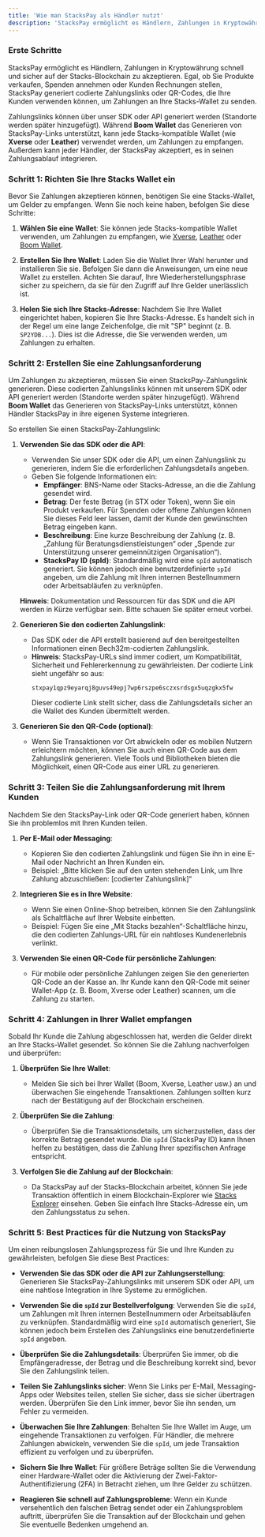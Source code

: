 ```yaml
---
title: 'Wie man StacksPay als Händler nutzt'
description: 'StacksPay ermöglicht es Händlern, Zahlungen in Kryptowährung schnell und sicher auf der Stacks-Blockchain zu akzeptieren.'
---
```


### **Erste Schritte**

StacksPay ermöglicht es Händlern, Zahlungen in Kryptowährung schnell und sicher auf der Stacks-Blockchain zu akzeptieren. Egal, ob Sie Produkte verkaufen, Spenden annehmen oder Kunden Rechnungen stellen, StacksPay generiert codierte Zahlungslinks oder QR-Codes, die Ihre Kunden verwenden können, um Zahlungen an Ihre Stacks-Wallet zu senden.

Zahlungslinks können über unser SDK oder API generiert werden (Standorte werden später hinzugefügt). Während **Boom Wallet** das Generieren von StacksPay-Links unterstützt, kann jede Stacks-kompatible Wallet (wie **Xverse** oder **Leather**) verwendet werden, um Zahlungen zu empfangen. Außerdem kann jeder Händler, der StacksPay akzeptiert, es in seinen Zahlungsablauf integrieren.

### **Schritt 1: Richten Sie Ihre Stacks Wallet ein**

Bevor Sie Zahlungen akzeptieren können, benötigen Sie eine Stacks-Wallet, um Gelder zu empfangen. Wenn Sie noch keine haben, befolgen Sie diese Schritte:

1. **Wählen Sie eine Wallet**: Sie können jede Stacks-kompatible Wallet verwenden, um Zahlungen zu empfangen, wie [Xverse](https://www.xverse.app/), [Leather](https://leather.io/) oder [Boom Wallet](https://www.boomwallet.app).

2. **Erstellen Sie Ihre Wallet**: Laden Sie die Wallet Ihrer Wahl herunter und installieren Sie sie. Befolgen Sie dann die Anweisungen, um eine neue Wallet zu erstellen. Achten Sie darauf, Ihre Wiederherstellungsphrase sicher zu speichern, da sie für den Zugriff auf Ihre Gelder unerlässlich ist.

3. **Holen Sie sich Ihre Stacks-Adresse**: Nachdem Sie Ihre Wallet eingerichtet haben, kopieren Sie Ihre Stacks-Adresse. Es handelt sich in der Regel um eine lange Zeichenfolge, die mit "SP" beginnt (z. B. `SP2YDB...`). Dies ist die Adresse, die Sie verwenden werden, um Zahlungen zu erhalten.

### **Schritt 2: Erstellen Sie eine Zahlungsanforderung**

Um Zahlungen zu akzeptieren, müssen Sie einen StacksPay-Zahlungslink generieren. Diese codierten Zahlungslinks können mit unserem SDK oder API generiert werden (Standorte werden später hinzugefügt). Während **Boom Wallet** das Generieren von StacksPay-Links unterstützt, können Händler StacksPay in ihre eigenen Systeme integrieren.

So erstellen Sie einen StacksPay-Zahlungslink:

1. **Verwenden Sie das SDK oder die API**:
   - Verwenden Sie unser SDK oder die API, um einen Zahlungslink zu generieren, indem Sie die erforderlichen Zahlungsdetails angeben.
   - Geben Sie folgende Informationen ein:
     - **Empfänger**: BNS-Name oder Stacks-Adresse, an die die Zahlung gesendet wird.
     - **Betrag**: Der feste Betrag (in STX oder Token), wenn Sie ein Produkt verkaufen. Für Spenden oder offene Zahlungen können Sie dieses Feld leer lassen, damit der Kunde den gewünschten Betrag eingeben kann.
     - **Beschreibung**: Eine kurze Beschreibung der Zahlung (z. B. „Zahlung für Beratungsdienstleistungen“ oder „Spende zur Unterstützung unserer gemeinnützigen Organisation“).
     - **StacksPay ID (spId)**: Standardmäßig wird eine `spId` automatisch generiert. Sie können jedoch eine benutzerdefinierte `spId` angeben, um die Zahlung mit Ihren internen Bestellnummern oder Arbeitsabläufen zu verknüpfen.

   **Hinweis**: Dokumentation und Ressourcen für das SDK und die API werden in Kürze verfügbar sein. Bitte schauen Sie später erneut vorbei.

2. **Generieren Sie den codierten Zahlungslink**:
   - Das SDK oder die API erstellt basierend auf den bereitgestellten Informationen einen Bech32m-codierten Zahlungslink.
   - **Hinweis**: StacksPay-URLs sind immer codiert, um Kompatibilität, Sicherheit und Fehlererkennung zu gewährleisten. Der codierte Link sieht ungefähr so aus:
     ```
     stxpay1qpz9eyarqj8guvs49epj7wp6rszpe6sczxsrdsgx5uqzgkx5fw
     ```
     Dieser codierte Link stellt sicher, dass die Zahlungsdetails sicher an die Wallet des Kunden übermittelt werden.

3. **Generieren Sie den QR-Code (optional)**:
   - Wenn Sie Transaktionen vor Ort abwickeln oder es mobilen Nutzern erleichtern möchten, können Sie auch einen QR-Code aus dem Zahlungslink generieren. Viele Tools und Bibliotheken bieten die Möglichkeit, einen QR-Code aus einer URL zu generieren.

### **Schritt 3: Teilen Sie die Zahlungsanforderung mit Ihrem Kunden**

Nachdem Sie den StacksPay-Link oder QR-Code generiert haben, können Sie ihn problemlos mit Ihren Kunden teilen.

1. **Per E-Mail oder Messaging**:
   - Kopieren Sie den codierten Zahlungslink und fügen Sie ihn in eine E-Mail oder Nachricht an Ihren Kunden ein.
   - Beispiel: „Bitte klicken Sie auf den unten stehenden Link, um Ihre Zahlung abzuschließen: [codierter Zahlungslink]“

2. **Integrieren Sie es in Ihre Website**:
   - Wenn Sie einen Online-Shop betreiben, können Sie den Zahlungslink als Schaltfläche auf Ihrer Website einbetten.
   - Beispiel: Fügen Sie eine „Mit Stacks bezahlen“-Schaltfläche hinzu, die den codierten Zahlungs-URL für ein nahtloses Kundenerlebnis verlinkt.

3. **Verwenden Sie einen QR-Code für persönliche Zahlungen**:
   - Für mobile oder persönliche Zahlungen zeigen Sie den generierten QR-Code an der Kasse an. Ihr Kunde kann den QR-Code mit seiner Wallet-App (z. B. Boom, Xverse oder Leather) scannen, um die Zahlung zu starten.

### **Schritt 4: Zahlungen in Ihrer Wallet empfangen**

Sobald Ihr Kunde die Zahlung abgeschlossen hat, werden die Gelder direkt an Ihre Stacks-Wallet gesendet. So können Sie die Zahlung nachverfolgen und überprüfen:

1. **Überprüfen Sie Ihre Wallet**:
   - Melden Sie sich bei Ihrer Wallet (Boom, Xverse, Leather usw.) an und überwachen Sie eingehende Transaktionen. Zahlungen sollten kurz nach der Bestätigung auf der Blockchain erscheinen.

2. **Überprüfen Sie die Zahlung**:
   - Überprüfen Sie die Transaktionsdetails, um sicherzustellen, dass der korrekte Betrag gesendet wurde. Die `spId` (StacksPay ID) kann Ihnen helfen zu bestätigen, dass die Zahlung Ihrer spezifischen Anfrage entspricht.

3. **Verfolgen Sie die Zahlung auf der Blockchain**:
   - Da StacksPay auf der Stacks-Blockchain arbeitet, können Sie jede Transaktion öffentlich in einem Blockchain-Explorer wie [Stacks Explorer](https://explorer.stacks.co) einsehen. Geben Sie einfach Ihre Stacks-Adresse ein, um den Zahlungsstatus zu sehen.

### **Schritt 5: Best Practices für die Nutzung von StacksPay**

Um einen reibungslosen Zahlungsprozess für Sie und Ihre Kunden zu gewährleisten, befolgen Sie diese Best Practices:

- **Verwenden Sie das SDK oder die API zur Zahlungserstellung**: Generieren Sie StacksPay-Zahlungslinks mit unserem SDK oder API, um eine nahtlose Integration in Ihre Systeme zu ermöglichen.

- **Verwenden Sie die `spId` zur Bestellverfolgung**: Verwenden Sie die `spId`, um Zahlungen mit Ihren internen Bestellnummern oder Arbeitsabläufen zu verknüpfen. Standardmäßig wird eine `spId` automatisch generiert, Sie können jedoch beim Erstellen des Zahlungslinks eine benutzerdefinierte `spId` angeben.

- **Überprüfen Sie die Zahlungsdetails**: Überprüfen Sie immer, ob die Empfängeradresse, der Betrag und die Beschreibung korrekt sind, bevor Sie den Zahlungslink teilen.

- **Teilen Sie Zahlungslinks sicher**: Wenn Sie Links per E-Mail, Messaging-Apps oder Websites teilen, stellen Sie sicher, dass sie sicher übertragen werden. Überprüfen Sie den Link immer, bevor Sie ihn senden, um Fehler zu vermeiden.

- **Überwachen Sie Ihre Zahlungen**: Behalten Sie Ihre Wallet im Auge, um eingehende Transaktionen zu verfolgen. Für Händler, die mehrere Zahlungen abwickeln, verwenden Sie die `spId`, um jede Transaktion effizient zu verfolgen und zu überprüfen.

- **Sichern Sie Ihre Wallet**: Für größere Beträge sollten Sie die Verwendung einer Hardware-Wallet oder die Aktivierung der Zwei-Faktor-Authentifizierung (2FA) in Betracht ziehen, um Ihre Gelder zu schützen.

- **Reagieren Sie schnell auf Zahlungsprobleme**: Wenn ein Kunde versehentlich den falschen Betrag sendet oder ein Zahlungsproblem auftritt, überprüfen Sie die Transaktion auf der Blockchain und gehen Sie eventuelle Bedenken umgehend an.
